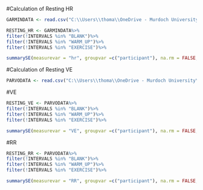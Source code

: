 #Calculation of Resting HR
```r
GARMINDATA <- read.csv("C:\\Users\\thoma\\OneDrive - Murdoch University\\Desktop\\PhD 2022\\Publications\\AOP Determination\\Data\\GARMIN_DATA.csv")
```

```r
RESTING_HR <- GARMINDATA%>%
filter(!INTERVALS %in% "BLANK")%>%
filter(!INTERVALS %in% "WARM_UP")%>%
filter(!INTERVALS %in% "EXERCISE")%>%

summarySE(measurevar = "hr", groupvar =c("participant"), na.rm = FALSE, conf.interval = 0.95, .drop = TRUE)
```

#Calculation of Resting VE
```r
PARVODATA <- read.csv("C:\\Users\\thoma\\OneDrive - Murdoch University\\Desktop\\PhD 2022\\Publications\\AOP Determination\\Data\\PARVO_DATA.csv")
```
#VE
```r
RESTING_VE <- PARVODATA%>%
filter(!INTERVALS %in% "BLANK")%>%
filter(!INTERVALS %in% "WARM_UP")%>%
filter(!INTERVALS %in% "EXERCISE")%>%

summarySE(measurevar = "VE", groupvar =c("participant"), na.rm = FALSE, conf.interval = 0.95, .drop = TRUE)
```
#RR
```r
RESTING_RR <- PARVODATA%>%
filter(!INTERVALS %in% "BLANK")%>%
filter(!INTERVALS %in% "WARM_UP")%>%
filter(!INTERVALS %in% "EXERCISE")%>%

summarySE(measurevar = "RR", groupvar =c("participant"), na.rm = FALSE, conf.interval = 0.95, .drop = TRUE)
```